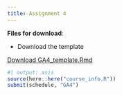 ```yaml
---
title: Assignment 4
---
```


**Files for download**:

* Download the template

::: {.callout appearance="minimal"}
<i class="bi bi-download"></i> [Download GA4_template.Rmd](../assignment_data/GA4_template.Rmd){download="GA4_template.qmd"}
:::


```r
#| output: asis
source(here::here("course_info.R"))
submit(schedule, "GA4")
```

